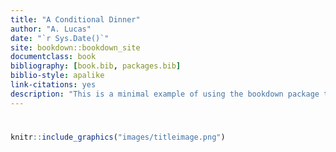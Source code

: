 ```yaml
--- 
title: "A Conditional Dinner"
author: "A. Lucas"
date: "`r Sys.Date()`"
site: bookdown::bookdown_site
documentclass: book
bibliography: [book.bib, packages.bib]
biblio-style: apalike
link-citations: yes
description: "This is a minimal example of using the bookdown package to write a book. The output format for this example is bookdown::gitbook."
---
```

# {.unnumbered .unlisted}
```r
knitr::include_graphics("images/titleimage.png")
```


